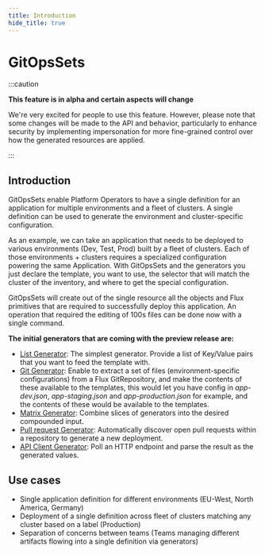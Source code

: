 ```yaml
---
title: Introduction
hide_title: true
---
```



# GitOpsSets <TierLabel tiers="enterprise" />

:::caution

**This feature is in alpha and certain aspects will change**

We're very excited for people to use this feature.
However, please note that some changes will be made to the API and behavior,
particularly to enhance security by implementing impersonation for more
fine-grained control over how the generated resources are applied.

:::

## Introduction

GitOpsSets enable Platform Operators to have a single definition for an application for multiple environments and a fleet of clusters. A single definition can be used to generate the environment and cluster-specific configuration.

As an example, we can take an application that needs to be deployed to various environments (Dev, Test, Prod) built by a fleet of clusters. Each of those environments + clusters requires a specialized configuration powering the same Application. With GitOpsSets and the generators you just declare the template, you want to use, the selector that will match the cluster of the inventory, and where to get the special configuration. 

GitOpsSets will create out of the single resource all the objects and Flux primitives that are required to successfully deploy this application. An operation that required the editing of 100s files can be done now with a single command. 

**The initial generators that are coming with the preview release are:**

- [List Generator](./templating-from-generators.mdx#list-generator): The simplest generator. Provide a list of Key/Value pairs that you want to feed the template with.
- [Git Generator](./templating-from-generators.mdx#gitrepository-generator): Enable to extract a set of files (environment-specific configurations) from a Flux GitRepository, and make the contents of these available to the templates, this would let you have config in *app-dev.json*, *app-staging.json* and *app-production.json* for example, and the contents of these would be available to the templates.
- [Matrix Generator](./templating-from-generators.mdx#matrix-generator): Combine slices of generators into the desired compounded input.
- [Pull request Generator](./templating-from-generators.mdx#pullrequests-generator): Automatically discover open pull requests within a repository to generate a new deployment.
- [API Client Generator](./templating-from-generators.mdx#apiclient-generator): Poll an HTTP endpoint and parse the result as the generated values.


## Use cases

- Single application definition for different environments (EU-West, North America, Germany)
- Deployment of a single definition across fleet of clusters matching any cluster based on a label (Production) 
- Separation of concerns between teams (Teams managing different artifacts flowing into a single definition via generators)
